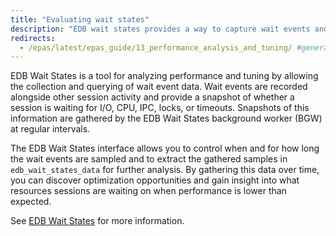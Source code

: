 ```yaml
---
title: "Evaluating wait states"
description: "EDB wait states provides a way to capture wait events and other data for performance diagnosis"
redirects:
  - /epas/latest/epas_guide/13_performance_analysis_and_tuning/ #generated for docs/epas/reorg-role-use-case-mode
---
```


EDB Wait States is a tool for analyzing performance and tuning by allowing the collection and querying of wait event data. Wait events are recorded alongside other session activity and provide a snapshot of whether a session is waiting for I/O, CPU, IPC, locks, or timeouts. Snapshots of this information are gathered by the EDB Wait States background worker (BGW) at regular intervals. 

The EDB Wait States interface allows you to control when and for how long the wait events are sampled and to extract the gathered samples in `edb_wait_states_data` for further analysis. By gathering this data over time, you can discover optimization opportunities and gain insight into what resources sessions are waiting on when performance is lower than expected.

See [EDB Wait States](/pg_extensions/wait_states) for more information.